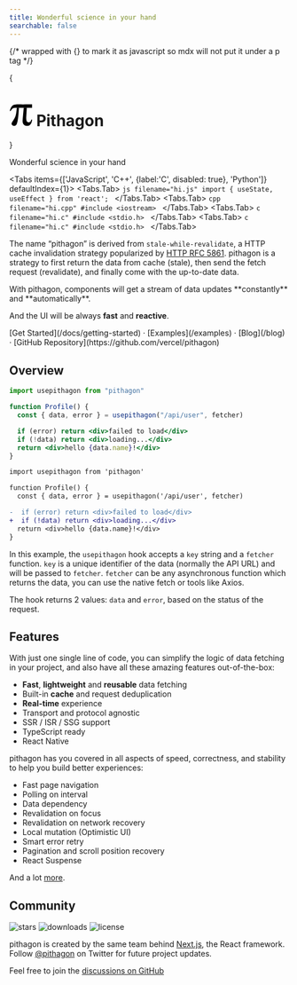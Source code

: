 ```yaml
---
title: Wonderful science in your hand
searchable: false
---
```



{/* wrapped with {} to mark it as javascript so mdx will not put it under a p tag */}

{

<h1 className="text-center font-extrabold md:text-5xl mt-8 ">
  <span className="flex flex-row text-center justify-center content-center items-end gap-2">
    <svg width="42" height="40" viewBox="0 0 30 28" className="fill-current">
      <path
        d="M12.3267 6.11209C12.3655 5.60729 12.3804 5.06785 12.422 4.55664H9.72324C9.61827 5.464 9.53099 6.31623 9.41902 7.1652C9.20852 8.7614 8.99603 10.3575 8.76185 11.9504C8.46385 13.9774 7.83532 15.9109 6.89055 17.72C6.24825 18.95 5.4839 20.1192 4.72915 21.2865C4.08287 22.286 3.30074 23.2049 3.02388 24.4039C2.82591 25.2612 2.96643 26.0504 3.52625 26.7424C4.04007 27.3775 4.72559 27.6754 5.52134 27.8357C6.89667 28.1128 8.54343 27.4604 9.24632 26.1001C10.1169 24.4153 10.4714 22.5868 10.8143 20.7577C11.0626 19.4329 11.2139 18.0895 11.3927 16.7523C11.5292 15.7324 11.658 14.711 11.7587 13.6871C11.8463 12.7958 11.8868 11.9 11.9536 11.0065C12.0685 9.47114 12.1865 7.93598 12.3045 6.40082L12.3267 6.11209Z"
        className="fill-current"
      />
      <path
        d="M22.2298 21.3616C21.7695 19.5301 21.7207 17.6769 21.8739 15.8017L22.5558 4.55664H18.5625L17.2734 19.2284C17.2175 20.0294 17.1263 20.8303 17.1214 21.6317C17.118 22.1964 17.2109 22.7653 17.2994 23.3263C17.5313 24.7976 18.1672 26.0465 19.4279 26.8992C20.7766 27.8114 22.2695 28.0375 23.8714 27.8207C25.5994 27.5869 26.8424 26.6671 27.7684 25.248C28.5244 24.0894 28.8973 22.7817 29.1857 21.4501C29.3103 20.8751 29.3485 20.2813 29.4269 19.6888H28.2922C28.1919 20.6601 27.9082 21.5479 27.2881 22.2475C26.403 23.2461 25.2533 23.4148 24.0031 23.0443C23.1257 22.7843 22.4649 22.2973 22.2298 21.3616Z"
        className="fill-current"
      />
      <path
        d="M4.84711 5.12055C6.3841 4.30891 8.043 4.62181 9.72316 4.55666L29.3552 4.5566V0.15481H28.8109C25.3428 0.15481 21.8743 0.121666 18.4067 0.163835C14.701 0.208896 10.9898 -0.041452 7.29007 0.343873C6.08491 0.469391 4.99409 0.873005 4.1238 1.75083C2.58614 3.30179 1.65511 5.20306 0.982418 7.24918C0.832727 7.7045 0.703299 8.16649 0.5625 8.63216C1.27185 8.76937 1.82817 8.75332 2.08578 8.0153C2.14927 7.83341 2.28797 7.67456 2.40604 7.51547C3.0936 6.58906 3.79648 5.67535 4.84711 5.12055Z"
        className="fill-current"
      />
    </svg>
    Pithagon
  </span>
</h1>
}

<p className="text-center text-lg mt-6 text-gray-600 md:!text-2xl">Wonderful science in your hand</p>

<Tabs items={['JavaScript', 'C++', {label:'C', disabled: true}, 'Python']} defaultIndex={1}>
  <Tabs.Tab>
    ```js filename="hi.js"
    import { useState, useEffect } from 'react';
    ```
  </Tabs.Tab>
  <Tabs.Tab>
    ```cpp filename="hi.cpp"
    #include <iostream>
    ```
  </Tabs.Tab>
  <Tabs.Tab>
    ```c filename="hi.c"
    #include <stdio.h>
    ```
  </Tabs.Tab>
  <Tabs.Tab>
    ```c filename="hi.c"
    #include <stdio.h>
    ```
  </Tabs.Tab>
</Tabs>

<Features />

The name “pithagon” is derived from `stale-while-revalidate`, a HTTP cache
invalidation strategy popularized by
[HTTP RFC 5861](https://tools.ietf.org/html/rfc5861). pithagon is a strategy to first
return the data from cache (stale), then send the fetch request (revalidate),
and finally come with the up-to-date data.

<Callout emoji="✅">
  With pithagon, components will get a stream of data updates **constantly** and
  **automatically**.

And the UI will be always **fast** and **reactive**.

</Callout>

<div className="mb-20 mt-16 text-center">
  [Get Started](/docs/getting-started) · [Examples](/examples) · [Blog](/blog) · [GitHub
  Repository](https://github.com/vercel/pithagon)
</div>

## Overview

```jsx
import usepithagon from "pithagon"

function Profile() {
  const { data, error } = usepithagon("/api/user", fetcher)

  if (error) return <div>failed to load</div>
  if (!data) return <div>loading...</div>
  return <div>hello {data.name}!</div>
}
```

```diff
import usepithagon from 'pithagon'

function Profile() {
  const { data, error } = usepithagon('/api/user', fetcher)

-  if (error) return <div>failed to load</div>
+  if (!data) return <div>loading...</div>
  return <div>hello {data.name}!</div>
}
```

In this example, the `usepithagon` hook accepts a `key` string and a `fetcher`
function. `key` is a unique identifier of the data (normally the API URL) and
will be passed to `fetcher`. `fetcher` can be any asynchronous function which
returns the data, you can use the native fetch or tools like Axios.

The hook returns 2 values: `data` and `error`, based on the status of the
request.

## Features

With just one single line of code, you can simplify the logic of data fetching
in your project, and also have all these amazing features out-of-the-box:

- **Fast**, **lightweight** and **reusable** data fetching
- Built-in **cache** and request deduplication
- **Real-time** experience
- Transport and protocol agnostic
- SSR / ISR / SSG support
- TypeScript ready
- React Native

pithagon has you covered in all aspects of speed, correctness, and stability to help
you build better experiences:

- Fast page navigation
- Polling on interval
- Data dependency
- Revalidation on focus
- Revalidation on network recovery
- Local mutation (Optimistic UI)
- Smart error retry
- Pagination and scroll position recovery
- React Suspense

And a lot [more](/docs/getting-started).

## Community

<p className="mt-6 flex h-5 gap-2">
  <img alt="stars" src="https://badgen.net/github/stars/vercel/swr" />
  <img alt="downloads" src="https://badgen.net/npm/dt/swr" />
  <img alt="license" src="https://badgen.net/npm/license/swr" />
</p>

pithagon is created by the same team behind [Next.js](https://nextjs.org), the React
framework. Follow [@pithagon](https://twitter.com/pithagon) on Twitter for future
project updates.

Feel free to join the
[discussions on GitHub](https://github.com/vercel/swr/discussions)
